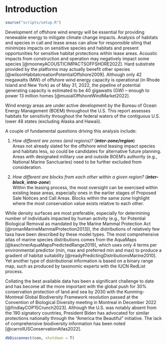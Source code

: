 # Introduction

```r
source("scripts/setup.R")
```

Development of offshore wind energy will be essential for providing renewable energy to mitigate climate change impacts. Analysis of habitats and species in call and lease areas can allow for responsible siting that minimizes impacts on sensitive species and habitats and present opportunities for sensitive habitat protections within lease areas. Acoustic impacts from construction and operation may negatively impact some species [@mooneyACOUSTICIMPACTSOFFSHORE2022]. Hard substrate provided by the platforms may actually benefit other species [@wilsonHabitatcreationPotentialOffshore2009]. Although only 42 megawatts (MW) of offshore wind energy capacity is operational (in Rhode Island and New York) as of May 31, 2022, the pipeline of potential generating capacity is estimated to be 40 gigawatts (GW) -- enough to power 13 million homes [@musialOffshoreWindMarket2022].

Wind energy areas are under active development by the Bureau of Ocean Energy Management (BOEM) throughout the U.S. This report assesses habitats for sensitivity throughout the federal waters of the contiguous U.S. lower 48 states (excluding Alaska and Hawaii).

A couple of fundamental questions driving this analysis include:

1. _How different are zones (and regions)?_ (_**inter-zone/region**_)\
  Areas not already slated for the offshore wind leasing impact species and habitats less, so could be candidates for alternative future planning. Areas with designated military use and outside BOEM’s authority (e.g., National Marine Sanctuaries) need to be further excluded from consideration.

1.  _How different are blocks from each other within a given region?_ (_**inter-block**_, _**intra-zone**_)\
  Within the leasing process, the most oversight can be exercised within existing lease areas, especially ones in the earlier stages of Proposed Sale Notices and Call Areas. Blocks within the same zone highlight where the most conservation value exists relative to each other.

While density surfaces are most preferable, especially for determining number of individuals impacted by human activity (e.g., for Potential Biological Removal as mandated by the Marine Mammal Protection Act [@romanMarineMammalProtection2013]), the distributions of relatively few taxa have been described by these model types. The most comprehensive atlas of marine species distributions comes from the AquaMaps [@kaschnerAquaMapsPredictedRange2019], which uses only 4 terms per environmental predictor (min, max and preferred min and max) to produce a gradient of habitat suitability [@readyPredictingDistributionsMarine2010]. Yet another type of distributional information is based on a binary range map, such as produced by taxonomic experts with the IUCN RedList process. 

Collating the best available data has been a significant challenge to date and has become all the more important with the global push for 30% conservation protection of land and sea by 2030 with the Kunming-Montreal Global Biodiversity Framework resolution passed at the Convention of Biological Diversity meeting in Montreal in December 2022 [@findlayCOP15Crunch2023]. Although the U.S. was notably absent from the 190 signatory countries, President Biden has advocated for similar protections nationally through the "America the Beautiful" initiative. The lack of comprehensive biodiversity information has been noted [@carrollUSConservationAtlas2022].

<!-- 

TODO:

- Essential Fish Habitat (EFH) is too coarse, not preferred by [@friedlandResourceOccurrenceProductivity2021] (see [methods notes | offhab - Google Docs](https://docs.google.com/document/d/1JSJMBqqL4c44c8fx01I-elx7gK8dNyuABjLinaxC95k/edit#bookmark=id.sky4lrftqqq8)) 

- review [oharaAligningMarineSpecies2017]: compares AquaMaps with IUCN and brings up how aligns and misaligns. Points for Intro + Discussion.
-->


```r
dbDisconnect(con, shutdown = T)
```

